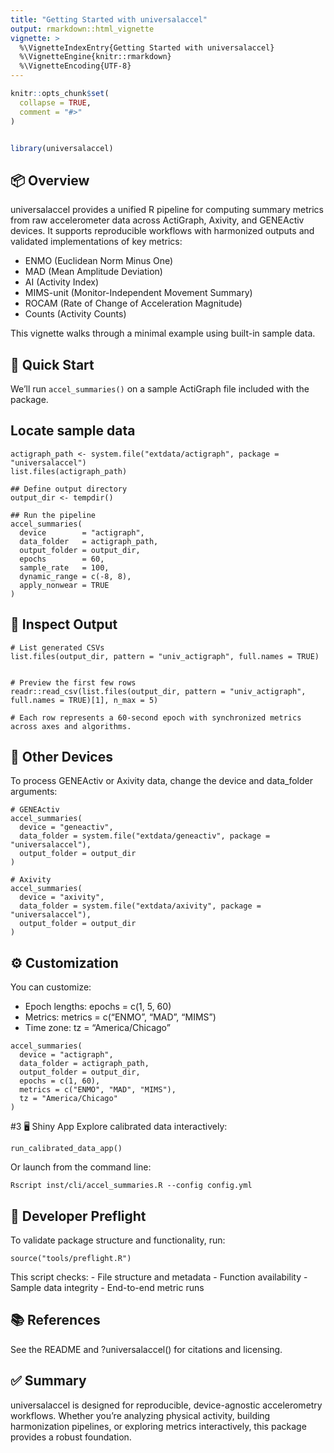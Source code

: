 ```yaml
---
title: "Getting Started with universalaccel"
output: rmarkdown::html_vignette
vignette: >
  %\VignetteIndexEntry{Getting Started with universalaccel}
  %\VignetteEngine{knitr::rmarkdown}
  %\VignetteEncoding{UTF-8}
---
```


```r
knitr::opts_chunk$set(
  collapse = TRUE,
  comment = "#>"
)


library(universalaccel)
```

## 📦 Overview
universalaccel provides a unified R pipeline for computing summary metrics from raw accelerometer data across ActiGraph, Axivity, and GENEActiv devices. It supports reproducible workflows with harmonized outputs and validated implementations of key metrics:

- ENMO (Euclidean Norm Minus One)
- MAD (Mean Amplitude Deviation)
- AI (Activity Index)
- MIMS-unit (Monitor-Independent Movement Summary)
- ROCAM (Rate of Change of Acceleration Magnitude)
- Counts (Activity Counts)

This vignette walks through a minimal example using built-in sample data.

## 🚀 Quick Start
We’ll run ```accel_summaries()``` on a sample ActiGraph file included with the package.

## Locate sample data
```
actigraph_path <- system.file("extdata/actigraph", package = "universalaccel")
list.files(actigraph_path)

## Define output directory
output_dir <- tempdir()

## Run the pipeline
accel_summaries(
  device        = "actigraph",
  data_folder   = actigraph_path,
  output_folder = output_dir,
  epochs        = 60,
  sample_rate   = 100,
  dynamic_range = c(-8, 8),
  apply_nonwear = TRUE
)
```


## 📁 Inspect Output
```
# List generated CSVs
list.files(output_dir, pattern = "univ_actigraph", full.names = TRUE)


# Preview the first few rows
readr::read_csv(list.files(output_dir, pattern = "univ_actigraph", full.names = TRUE)[1], n_max = 5)

# Each row represents a 60-second epoch with synchronized metrics across axes and algorithms.
```

## 🧪 Other Devices
To process GENEActiv or Axivity data, change the device and data_folder arguments:
```
# GENEActiv
accel_summaries(
  device = "geneactiv",
  data_folder = system.file("extdata/geneactiv", package = "universalaccel"),
  output_folder = output_dir
)

# Axivity
accel_summaries(
  device = "axivity",
  data_folder = system.file("extdata/axivity", package = "universalaccel"),
  output_folder = output_dir
)
```


## ⚙️ Customization
You can customize:

- Epoch lengths: epochs = c(1, 5, 60)
- Metrics: metrics = c("ENMO", "MAD", "MIMS")
- Time zone: tz = "America/Chicago"

```
accel_summaries(
  device = "actigraph",
  data_folder = actigraph_path,
  output_folder = output_dir,
  epochs = c(1, 60),
  metrics = c("ENMO", "MAD", "MIMS"),
  tz = "America/Chicago"
)
```


#3 🖥️ Shiny App
Explore calibrated data interactively:
```
run_calibrated_data_app()
```

Or launch from the command line:

```
Rscript inst/cli/accel_summaries.R --config config.yml
```


## 🧪 Developer Preflight
To validate package structure and functionality, run:
```
source("tools/preflight.R")

```

This script checks:
- File structure and metadata
- Function availability
- Sample data integrity
- End-to-end metric runs

## 📚 References
See the README and ?universalaccel() for citations and licensing.

## ✅ Summary
universalaccel is designed for reproducible, device-agnostic accelerometry workflows. Whether you're analyzing physical activity, building harmonization pipelines, or exploring metrics interactively, this package provides a robust foundation.


